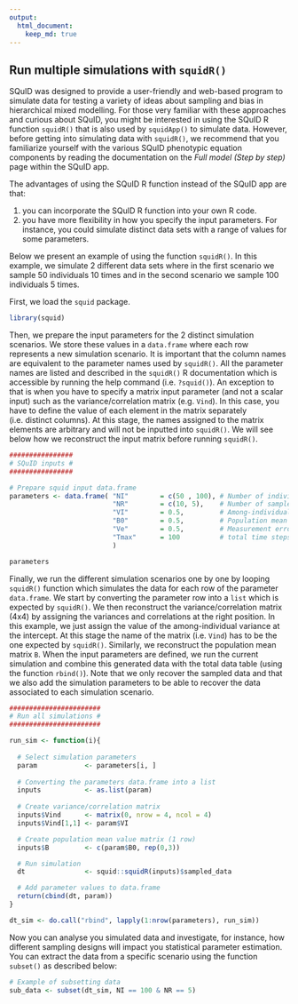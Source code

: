 ```yaml
---
output: 
  html_document: 
    keep_md: true
---
```


## Run multiple simulations with `squidR()`

SQuID was designed to provide a user-friendly and web-based program to simulate data for testing a variety of ideas about sampling and bias in hierarchical mixed modelling. For those very familiar with these approaches and curious about SQuID, you might be interested in using the SQuID R function `squidR()` that is also used by `squidApp()` to simulate data. However, before getting into simulating data with `squidR()`, we  recommend that you familiarize yourself with the various SQuID phenotypic equation components by reading the documentation on the *Full model (Step by step)* page within the SQuID app. 

The advantages of using the SQuID R function instead of the SQuID app are that:

1. you can incorporate the SQuID R function into your own R code.
2. you have more flexibility in how you specify the input parameters. For instance, you could simulate distinct data sets with a range of values for some parameters.

Below we present an example of using the function `squidR()`. In this example, we simulate 2 different data sets where in the first scenario we sample 50 individuals 10 times and in the second scenario we sample 100 individuals 5 times. 

First, we load the `squid` package.

```r
library(squid)
```

Then, we prepare the input parameters for the 2 distinct simulation scenarios. We store these values in a `data.frame` where each row represents a new simulation scenario. It is important that the column names are equivalent to the parameter names used by `squidR()`. All the parameter names are listed and described in the `squidR()` R documentation which is accessible by running the help command (i.e. `?squid()`). An exception to that is when you have to specify a matrix input parameter (and not a scalar input) such as the variance/correlation matrix (e.g. `Vind`). In this case, you have to define the value of each element in the matrix separately (i.e. distinct columns). At this stage, the names assigned to the matrix elements are arbitrary and will not be inputted into `squidR()`. We will see below how we reconstruct the input matrix before running `squidR()`. 


```r
################
# SQuID inputs #
################

# Prepare squid input data.frame
parameters <- data.frame( "NI"        = c(50 , 100), # Number of individuals
                          "NR"        = c(10, 5),    # Number of samples per individual
                          "VI"        = 0.5,         # Among-individual variance (intercept)
                          "B0"        = 0.5,         # Population mean phenotype (intercept)
                          "Ve"        = 0.5,         # Measurement error variance
                          "Tmax"      = 100          # total time steps
                          )

parameters
```


Finally, we run the different simulation scenarios one by one by looping `squidR()` function which simulates the data for each row of the parameter `data.frame`. We start by converting the parameter row into a `list` which is expected by `squidR()`. We then reconstruct the variance/correlation matrix (4x4) by assigning the variances and correlations at the right position. In this example, we just assign the value of the among-individual variance at the intercept. At this stage the name of the matrix (i.e. `Vind`) has to be the one expected by `squidR()`. Similarly, we reconstruct the population mean matrix `B`. When the input parameters are defined, we run the current simulation and combine this generated data with the total data table (using the function `rbind()`). Note that we only recover the sampled data and that we also add the simulation parameters to be able to recover the data associated to each simulation scenario.

```r
#######################
# Run all simulations #
#######################

run_sim <- function(i){
  
  # Select simulation parameters
  param            <- parameters[i, ]
  
  # Converting the parameters data.frame into a list
  inputs           <- as.list(param)
  
  # Create variance/correlation matrix
  inputs$Vind      <- matrix(0, nrow = 4, ncol = 4)
  inputs$Vind[1,1] <- param$VI

  # Create population mean value matrix (1 row)
  inputs$B         <- c(param$B0, rep(0,3))

  # Run simulation
  dt               <- squid::squidR(inputs)$sampled_data

  # Add parameter values to data.frame
  return(cbind(dt, param))
}

dt_sim <- do.call("rbind", lapply(1:nrow(parameters), run_sim))

```

Now you can analyse you simulated data and investigate, for instance, how different sampling designs will impact you statistical parameter estimation. You can extract the data from a specific scenario using the function `subset()` as described below: 

```r
# Example of subsetting data 
sub_data <- subset(dt_sim, NI == 100 & NR == 5)

```
